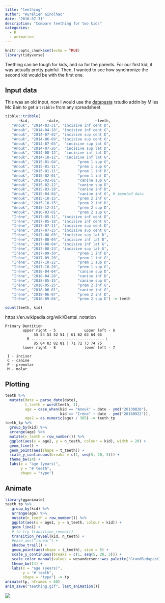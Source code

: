 ```yaml
---
title: "teething"
author: "Aurélien Ginolhac"
date: "2016-07-31"
description: "Compare teething for two kids"
categories:
  - R
  - animation
---
```


```r
knitr::opts_chunk$set(echo = TRUE)
library(tidyverse)
```

Teething can be tough for kids, and so for the parents. For our first kid, it was actually pretty painful.
Then, I wanted to see how synchronize the second kid would be with the first one.

## Input data

This was an old input, now I would use the [datapasta](https://github.com/milesmcbain/datapasta) rstudio addin by Miles Mc Bain to get a `tribble` from any spreadsheet.

```r

tibble::tribble(
      ~kid,        ~date,                ~teeth,
   "Anouk", "2014-03-31", "incisive inf cent D",
   "Anouk", "2014-04-18", "incisive inf cent G",
   "Anouk", "2014-07-02", "incisive sup cent D",
   "Anouk", "2014-06-09", "incisive sup cent G",
   "Anouk", "2014-07-03",  "incisive sup lat G",
   "Anouk", "2014-07-26",  "incisive sup lat D",
   "Anouk", "2014-08-12",  "incisive inf lat D",
   "Anouk", "2014-10-12",  "incisive inf lat G",
   "Anouk", "2015-01-04",        "prem 1 sup G",
   "Anouk", "2015-01-11",        "prem 1 sup G",
   "Anouk", "2015-01-11",        "prem 1 inf D",
   "Anouk", "2015-02-01",        "prem 1 inf D",
   "Anouk", "2015-02-01",        "canine sup G",
   "Anouk", "2015-02-12",        "canine sup D",
   "Anouk", "2015-03-28",        "canine inf D",
   "Anouk", "2015-04-04",        "canine inf G", # imputed data
   "Anouk", "2015-10-15",        "prem 2 inf G",
   "Anouk", "2015-10-15",        "prem 2 inf D",
   "Anouk", "2015-12-21",        "prem 2 sup D",
   "Anouk", "2016-03-01",        "prem 2 sup G",
   "Irène", "2017-05-11", "incisive inf cent D",
   "Irène", "2017-05-18", "incisive inf cent G",
   "Irène", "2017-07-11", "incisive sup cent D",
   "Irène", "2017-07-25", "incisive sup cent G",
   "Irène", "2017-08-03", "incisive sup lat D",
   "Irène", "2017-08-04", "incisive inf lat D",
   "Irène", "2017-08-04", "incisive inf lat G",
   "Irène", "2017-08-23", "incisive sup lat G",
   "Irène", "2017-09-30",        "prem 1 inf D",
   "Irène", "2017-09-20",        "prem 1 inf G",
   "Irène", "2017-10-22",        "prem 1 sup D",
   "Irène", "2017-10-20",        "prem 1 sup G",
   "Irène", "2018-04-04",        "canine sup D",
   "Irène", "2018-04-28",        "canine inf D",
   "Irène", "2018-05-15",        "canine sup G",
   "Irène", "2018-05-25",        "prem 2 inf G",
   "Irène", "2018-06-01",        "canine inf G",
   "Irène", "2018-06-07",        "prem 2 inf D",
   "Irène", "2018-09-04",        "prem 2 sup D") -> teeth
```
```r
count(teeth, kid)
```



https://en.wikipedia.org/wiki/Dental_notation

```
Primary Dentition
        upper right - 5             upper left - 6
             55 54 53 52 51 | 61 62 63 64 65 
          R --------------------------------- L
             85 84 83 82 81 | 71 72 73 74 75 
        lower right - 8             lower left - 7

 I - incisor
 C - canine
 P - premolar
 M - molar
```





## Plotting


```r
teeth %>%
  mutate(date = parse_date(date),
         t_teeth = word(teeth, 1),
         age = case_when(kid == "Anouk" ~ date - ymd("20130828"),
                         kid == "Irène" ~ date - ymd("20160922")),
         age2 = as.numeric(age) / 365) -> teeth_tp
teeth_tp %>%
  group_by(kid) %>%
  arrange(age) %>%
  mutate(n_teeth = row_number()) %>% 
  ggplot(aes(x = age2, y = n_teeth, colour = kid), width = 20) +
  geom_line() +
  geom_point(aes(shape = t_teeth)) +
  scale_y_continuous(breaks = c(1, seq(5, 20, 5))) +
  theme_bw(14) +
  labs(x = "age (years)",
       y = "# teeth",
       shape = "type")
```

## Animate

```r
library(gganimate)
teeth_tp %>%
   group_by(kid) %>%
   arrange(age) %>%
   mutate(n_teeth = row_number()) %>% 
   ggplot(aes(x = age2, y = n_teeth, colour = kid)) +
   geom_line() +
   # to try transition_reveal()
   transition_reveal(kid, n_teeth) +
   #ease_aes("linear") +
   shadow_trail() +
   geom_point(aes(shape = t_teeth), size = 5) +
   scale_y_continuous(breaks = c(1, seq(5, 20, 5))) +
   scale_color_manual(values = wesanderson::wes_palette("GrandBudapest1")[3:4]) + 
   theme_bw(14) +
   labs(x = "age (years)",
        y = "# teeth",
        shape = "type") -> tp
animate(tp, nframes = 60)
anim_save("teething.gif", last_animation())
```

![](teething.gif)
